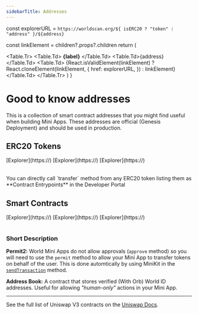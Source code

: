 ```yaml
---
sidebarTitle: Addresses
---
```



 const explorerURL = `https://worldscan.org/${
    isERC20 ? "token" : "address"
  }/${address}`

const linkElement = children?.props?.children
return (

<Table.Tr>
  <Table.Td>
    <strong>{label}</strong>
  </Table.Td>
  <Table.Td>{address}</Table.Td>
  <Table.Td>
    {React.isValidElement(linkElement)
      ? React.cloneElement(linkElement, {
          href: explorerURL,
        })
      : linkElement}
  </Table.Td>
</Table.Tr>
) }

# Good to know addresses

This is a collection of smart contract addresses that you might find useful when building Mini Apps. These addresses are official (Genesis Deployment) and should be used in production.

## ERC20 Tokens

<Table className="mt-4">
  <tbody>
    <ContractRow
      label="WLD"
      isERC20
      address="0x2cFc85d8E48F8EAB294be644d9E25C3030863003"
    >
      [Explorer](https://)
    </ContractRow>
    <ContractRow
      label="USDC"
      isERC20
      address="0x79A02482A880bCE3F13e09Da970dC34db4CD24d1"
    >
      [Explorer](https://)
    </ContractRow>
    <ContractRow
      label="WETH"
      isERC20
      address="0x4200000000000000000000000000000000000006"
    >
      [Explorer](https://)
    </ContractRow>
  </tbody>
</Table>

<Callout type="info">
  You can directly call `transfer` method from any ERC20 token listing them as
  **Contract Entrypoints** in the Developer Portal
</Callout>

## Smart Contracts

<Table className="mt-4">
  <tbody>
    <ContractRow
      label="Permit2"
      address="0x000000000022D473030F116dDEE9F6B43aC78BA3"
    >
      [Explorer](https://)
    </ContractRow>
    <ContractRow
      label="Address Book"
      address="0x57b930D551e677CC36e2fA036Ae2fe8FdaE0330D"
    >
      [Explorer](https://)
    </ContractRow>
    <ContractRow
      label="Position Manager"
      address="0xec12a9F9a09f50550686363766Cc153D03c27b5e"
    >
      [Explorer](https://)
    </ContractRow>
  </tbody>
</Table>

### Short Description

**Permit2:** World Mini Apps do not allow approvals (`approve` method) so you will need to use the `permit` method to allow your Mini App to transfer tokens on behalf of the user. This is done automtically by using MiniKit in the [`sendTransaction`](/learn/guides/commands/send-transaction) method.

**Address Book:** A contract that stores verified (With Orb) World ID addresses. Useful for allowing _"human-only"_ actions in your Mini App.

---

See the full list of Uniswap V3 contracts on the [Uniswap Docs](https://docs.uniswap.org/contracts/v3/reference/deployments/WorldChain-deployments).
